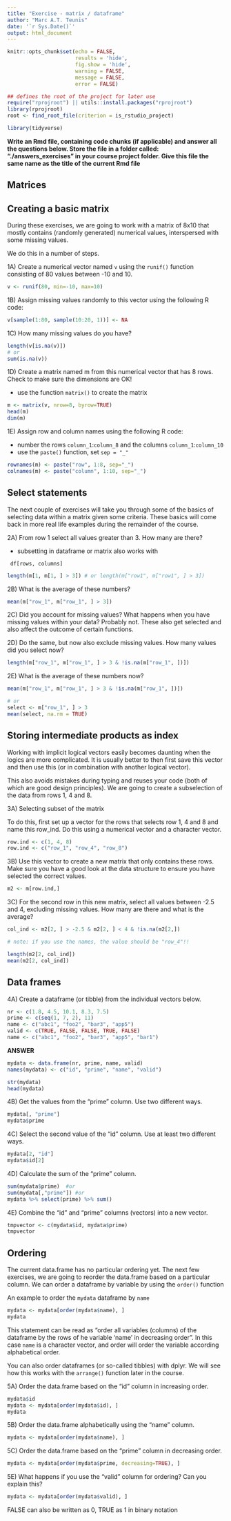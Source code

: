 ```yaml
---
title: "Exercise - matrix / dataframe"
author: "Marc A.T. Teunis"
date: '`r Sys.Date()`'
output: html_document
---
```


```r
knitr::opts_chunk$set(echo = FALSE, 
                      results = 'hide',
                      fig.show = 'hide',
                      warning = FALSE, 
                      message = FALSE, 
                      error = FALSE)
```

```r
## defines the root of the project for later use
require("rprojroot") || utils::install.packages("rprojroot")
library(rprojroot)
root <- find_root_file(criterion = is_rstudio_project)
```

```r
library(tidyverse)

```

__Write an Rmd file, containing code chunks (if applicable) and answer all the questions below. Store the file in a folder called: "./answers_exercises" in your course project folder. Give this file the same name as the title of the current Rmd file__

## Matrices

## Creating a basic matrix
During these exercises, we are going to work with a matrix of 8x10 that mostly contains (randomly generated) numerical values, interspersed with some missing values.

We do this in a number of steps.

1A) Create a numerical vector named `v` using the `runif()` function consisting of 80 values between -10 and 10.

```r
v <- runif(80, min=-10, max=10)
```

1B) Assign missing values randomly to this vector using the following R code:

```r
v[sample(1:80, sample(10:20, 1))] <- NA
```

1C) How many missing values do you have?
```r
length(v[is.na(v)])
# or
sum(is.na(v))
```

1D) Create a matrix named m from this numerical vector that has 8 rows. Check to make sure the dimensions are OK!

- use the function `matrix()` to create the matrix

```r
m <- matrix(v, nrow=8, byrow=TRUE)
head(m)
dim(m)
```

1E) Assign row and column names using the following R code:

 - number the rows `column_1`:`column_8` and the columns `column_1`:`column_10`
 - use the `paste()` function, set `sep = "_"`
 
```r
rownames(m) <- paste("row", 1:8, sep="_")
colnames(m) <- paste("column", 1:10, sep="_")
```

## Select statements
The next couple of exercises will take you through some of the basics of selecting data within a matrix given some criteria. These basics will come back in more real life examples during the remainder of the course.

2A) From row 1 select all values greater than 3. How many are there?

 - subsetting in dataframe or matrix also works with 

``` 
 df[rows, columns]
```

```r
length(m[1, m[1, ] > 3]) # or length(m["row1", m["row1", ] > 3])
```

2B) What is the average of these numbers?
```r
mean(m["row_1", m["row_1", ] > 3])
```

2C) Did you account for missing values? What happens when you have 
missing values within your data?
Probably not. These also get selected and also affect the outcome of certain functions.

2D) Do the same, but now also exclude missing values. How many values did you select now?
```r
length(m["row_1", m["row_1", ] > 3 & !is.na(m["row_1", ])])
```

2E) What is the average of these numbers now?
```r
mean(m["row_1", m["row_1", ] > 3 & !is.na(m["row_1", ])])

# or
select <- m["row_1", ] > 3
mean(select, na.rm = TRUE) 
```

## Storing intermediate products as index

Working with implicit logical vectors easily becomes daunting when the logics are more complicated. It is usually better to then first save this vector and then use this (or in combination with another logical vector). 

This also avoids mistakes during typing and reuses your code (both of which are good design principles). We are going to create a subselection of the data from rows 1, 4 and 8.

3A) Selecting subset of the matrix

To do this, first set up a vector for the rows that selects row 1, 4 and 8 and name this row_ind. Do this using a numerical vector and a character vector.

```r

row.ind <- c(1, 4, 8)
row.ind <- c("row_1", "row_4", "row_8")

```

3B) Use this vector to create a new matrix that only contains these rows. Make sure you have a good look at the data structure to ensure you have selected the correct values.

```r

m2 <- m[row.ind,]

```

3C) For the second row in this new matrix, select all values between -2.5 and 4, excluding missing values. How many are there and what is the average?
```r

col_ind <- m2[2, ] > -2.5 & m2[2, ] < 4 & !is.na(m2[2,])  

# note: if you use the names, the value should be "row_4"!!

length(m2[2, col_ind])
mean(m2[2, col_ind])

```

## Data frames

4A) Create a dataframe (or tibble) from the individual vectors below.

```r
nr <- c(1.8, 4.5, 10.1, 8.3, 7.5)
prime <- c(seq(1, 7, 2), 11)
name <- c("abc1", "foo2", "bar3", "app5")
valid <- c(TRUE, FALSE, FALSE, TRUE, FALSE)
name <- c("abc1", "foo2", "bar3", "app5", "bar1")
```

**ANSWER**
```r
mydata <- data.frame(nr, prime, name, valid)
names(mydata) <- c("id", "prime", "name", "valid")

str(mydata)
head(mydata)
```

4B) Get the values from the "prime" column. Use two different ways.
```r

mydata[, "prime"]
mydata$prime

```

4C) Select the second value of the "id" column. Use at least two different ways.
```r
mydata[2, "id"]
mydata$id[2]
```

4D) Calculate the sum of the "prime" column. 
```r
sum(mydata$prime)  #or 
sum(mydata[,"prime"]) #or
mydata %>% select(prime) %>% sum()
```

4E) Combine the "id" and "prime" columns (vectors) into a new vector.
```r
tmpvector <- c(mydata$id, mydata$prime)
tmpvector
```

## Ordering
The current data.frame has no particular ordering yet. The next few exercises, we are going to reorder the data.frame based on a particular column. We can order a dataframe by variable by using the `order()` function

An example to order the `mydata` dataframe by `name`
```r
mydata <- mydata[order(mydata$name), ]
mydata
```
This statement can be read as "order all variables (columns) of the dataframe by the rows of he variable 'name' in decreasing order". In this case `name` is a character vector, and order will order the variable according alphabetical order.

You can also order dataframes (or so-called tibbles) with dplyr. We will see how this works with the `arrange()` function later in the course.

5A) Order the data.frame based on the "id" column in increasing order.
```r
mydata$id
mydata <- mydata[order(mydata$id), ]
mydata
```

5B) Order the data.frame alphabetically using the "name" column.
```r

mydata <- mydata[order(mydata$name), ]

```

5C) Order the data.frame based on the "prime" column in decreasing order.
```r
mydata <- mydata[order(mydata$prime, decreasing=TRUE), ]
```

5E) What happens if you use the "valid" column for ordering? Can you explain this?
```r

mydata <- mydata[order(mydata$valid), ]

```
FALSE can also be written as 0, TRUE as 1 in binary notation
